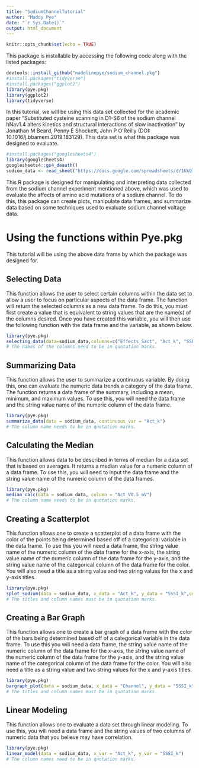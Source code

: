 ```yaml
---
title: "SodiumChannelTutorial"
author: "Maddy Pye"
date: "`r Sys.Date()`"
output: html_document
---
```


```r
knitr::opts_chunk$set(echo = TRUE)
```

This package is installable by accessing the following code along with the listed packages:

```r
devtools::install_github("madelinepye/sodium_channel.pkg")
#install.packages("tidyverse")
#install.packages("ggplot2")
library(pye.pkg)
library(ggplot2)
library(tidyverse)
```

In this tutorial, we will be using this data set collected for the academic paper "Substituted cysteine scanning in D1-S6 of the sodium channel hNav1.4 alters kinetics and structural interactions of slow inactivation" by Jonathan M Beard, Penny E Shockett, John P O'Reilly (DOI: 10.1016/j.bbamem.2019.183129). This data set is what this package was designed to evaluate.

```r
#install.packages("googlesheets4")
library(googlesheets4)
googlesheets4::gs4_deauth()
sodium_data <- read_sheet("https://docs.google.com/spreadsheets/d/1KkQl2t9AQ7L0yUngONNebEjbr-tVC3WLaHjdTLSHW-o/edit?usp=sharing")
```

This R package is designed for manipulating and interpreting data collected from the sodium channel experiment mentioned above, which was used to evaluate the affects of amino acid mutations of a sodium channel. To do this, this package can create plots, manipulate data frames, and summarize data based on some techniques used to evaluate sodium channel voltage data.

# Using the functions within Pye.pkg

This tutorial will be using the above data frame by which the package was designed for.

## Selecting Data

This function allows the user to select certain columns within the data set to allow a user to focus on particular aspects of the data frame. The function will return the selected columns as a new data frame. To do this, you must first create a value that is equivalent to string values that are the name(s) of the columns desired. Once you have created this variable, you will then use the following function with the data frame and the variable, as shown below.

```r
library(pye.pkg)
selecting_data(data=sodium_data,columns=c("Effects_Sact", "Act_k", "SSFI_k", "SSSI_k"))
# The names of the columns need to be in quotation marks.
```

## Summarizing Data

This function allows the user to summarize a continuous variable. By doing this, one can evaluate the numeric data trends a category of the data frame. The function returns a data frame of the summary, including a mean, minimum, and maximum values. To use this, you will need the data frame and the string value name of the numeric column of the data frame.

```r
library(pye.pkg)
summarize_data(data = sodium_data, continuous_var = "Act_k")
# The column name needs to be in quotation marks.
```

## Calculating the Median

This function allows data to be described in terms of median for a data set that is based on averages.  It returns a median value for a numeric column of a data frame. To use this, you will need to input the data frame and the string value name of the numeric column of the data frames.
```r
library(pye.pkg)
median_calc(data = sodium_data, column = "Act_V0.5_mV")
# The column name needs to be in quotation marks.
```

## Creating a Scatterplot

This function allows one to create a scatterplot of a data frame with the color of the points being determined based off of a categorical variable in the data frame. To use this you will need a data frame, the string value name of the numeric column of the data frame for the x-axis, the string value name of the numeric column of the data frame for the y-axis, and the string value name of the categorical column of the data frame for the color. You will also need a title as a string value and two string values for the x and y-axis titles.

```r
library(pye.pkg)
splot_sodium(data = sodium_data, x_data = "Act_k", y_data = "SSSI_k",color = "Effects_Sact", title = "Title", x_title = "X-title", y_title = "Y-axis")
# The titles and column names must be in quotation marks.
```

## Creating a Bar Graph

This function allows one to create a bar graph of a data frame with the color of the bars being determined based off of a categorical variable in the data frame. To use this you will need a data frame, the string value name of the numeric column of the data frame for the x-axis, the string value name of the numeric column of the data frame for the y-axis, and the string value name of the categorical column of the data frame for the color. You will also need a title as a string value and two string values for the x and y-axis titles.

```r
library(pye.pkg)
bargraph_plot(data = sodium_data, x_data = "Channel", y_data = "SSSI_k", color = "Effects_Sact", title = "Title", x_title = "X-title", y_title = "Y-axis")
# The titles and column names must be in quotation marks.
```

## Linear Modeling

This function allows one to evaluate a data set through linear modeling. To use this, you will need a data frame and the string values of two columns of numeric data that you believe may have correlation.

```r
library(pye.pkg)
linear_model(data = sodium_data, x_var = "Act_k", y_var = "SSSI_k")
# The column names need to be in quotation marks.
```
